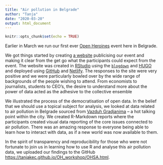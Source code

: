 ```yaml
---
title: "Air pollution in Belgrade"
author: "Tanja"
date: "2020-03-20"
output: html_document
---
```


```r
knitr::opts_chunk$set(echo = TRUE)
```


Earlier in March we run our first ever [Open Heroines]( https://openheroines.org) event here in Belgrade.

We got things started by creating [a website](https://ohsa.netlify.app/) publicising our event and making it clear from the get go what the participants could expect from the event. The website was created in [RStudio]( https://rstudio.com) using the [`blogdown`]( https://bookdown.org/yihui/blogdown/) and [HUGO]( https://themes.gohugo.io) and deployed using [GitHub](https://github.com) and [Netlify]( https://www.netlify.com). The responses to the site were very positive and we were particularly bowled over by the wide range of backgrounds of the people wishing to attend. From economists to journalists, students to CEO’s, the desire to understand more about the power of data acted as the adhesive to the collective ensemble

We illustrated the process of the democratisation of open data. In the belief that we should use a topical subject for analysis, we looked at data related to air pollution in Belgrade sourced from [Vazduh Gradjanima]( https://klimerko.org) – a hot talking point within the city. We created R-Markdown reports where the participants created visual data reporting of the core issues connected to air pollution. There was an amazing response to everyone being able to learn how to interact with data, as if a new world was now available to them. 

In the spirit of transparency and reproducibility for those who were not fortunate to join us in learning how to use R and analyse this air pollution data, we uploaded our findings to the GitHub <https://tanjakec.github.io/OH_workshop/OHSA.html>.


